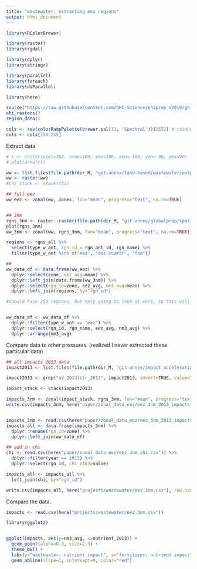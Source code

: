 ```yaml
---
title: "wastewater: extracting eez regions"
output: html_document
---
```


```r

library(RColorBrewer)

library(raster)
library(rgdal)

library(dplyr)
library(stringr)

library(parallel)
library(foreach)
library(doParallel)

library(here)

source("https://raw.githubusercontent.com/OHI-Science/ohiprep_v2019/gh-pages/workflow/R/common.R")
ohi_rasters()
region_data()

cols <- rev(colorRampPalette(brewer.pal(11, 'Spectral'))(255)) # rainbow color scheme
cols <- cols[150:255]

```


Extract data

```r
# r <- raster(ncol=360, nrow=180, xmx=180, xmn=-180, ymn=-90, ymx=90)
# plot(area(r))

ww <- list.files(file.path(dir_M, "git-annex/land-based/wastewater/output/no_log_data/stressor_impact"), full=TRUE)
ww <- raster(ww)
#chi_stack <- stack(chi)

## full eez
ww_eez <- zonal(ww, zones, fun="mean", progress="text", na.rm=TRUE)


## 3nm
rgns_3nm <- raster::raster(file.path(dir_M, "git-annex/globalprep/spatial/v2018/rgns_3nm_offshore_mol.tif"))
plot(rgns_3nm)
ww_3nm <- zonal(ww, rgns_3nm, fun="mean", progress="text", na.rm=TRUE)

regions <- rgns_all %>%
  select(type_w_ant, rgn_id = rgn_ant_id, rgn_name) %>%
  filter(type_w_ant %in% c("eez", "eez-ccamlr", "fao"))

##
ww_data_df <- data.frame(ww_eez) %>%
  dplyr::select(zone, eez_avg=mean) %>%
  dplyr::left_join(data.frame(ww_3nm)) %>%
  dplyr::select(rgn_id=zone, eez_avg, nm3_avg=mean) %>%
  dplyr::left_join(regions, by="rgn_id")

#should have 254 regions, but only going to look at eezs, so this will end up as 220 regions


ww_data_df <- ww_data_df %>%
  dplyr::filter(type_w_ant == "eez") %>%
  dplyr::select(rgn_id, rgn_name, eez_avg, nm3_avg) %>%
  dplyr::arrange(nm3_avg)


```


Compare data to other pressures.
(realized I never extracted these particular data)
```r

## all impacts 2013 data
impact2013 <- list.files(file.path(dir_M, "git-annex/impact_acceleration/impact/stressor_impact"), pattern="2013", full.names=TRUE)

impact2013 <- grep("uv_2013|str_2013", impact2013, invert=TRUE, value=TRUE)

impact_stack <- stack(impact2013)

impacts_3nm <- zonal(impact_stack, rgns_3nm, fun="mean", progress="text", na.rm=TRUE)
write.csv(impacts_3nm, here("paper/zonal_data_eez/eez_3nm_2013_impacts.csv"), row.names=FALSE)


impacts_3nm <- read.csv(here("paper/zonal_data_eez/eez_3nm_2013_impacts.csv"))
impacts_all <- data.frame(impacts_3nm) %>%
  dplyr::rename(rgn_id=zone) %>%
  dplyr::left_join(ww_data_df)

## add in chi
chi <- read.csv(here("paper/zonal_data_eez/eez_3nm_chi.csv")) %>%
  dplyr::filter(year == 2013) %>%
  dplyr::select(rgn_id, chi_2103=value)

impacts_all <- impacts_all %>%
  left_join(chi, by="rgn_id")

write.csv(impacts_all, here("projects/wastewater/eez_3nm.csv"), row.names=FALSE)

```


Compare the data.
```r

impacts <- read.csv(here("projects/wastewater/eez_3nm.csv"))

library(ggplot2)


ggplot(impacts, aes(y=nm3_avg, x=nutrient_2013)) +
  geom_point(alpha=0.3, size=2.5) +
  theme_bw() + 
  labs(y="wastewater: nutrient impact", x="fertilizer: nutrient impact") +
  geom_abline(slope=1, intercept=0, color="red")

```